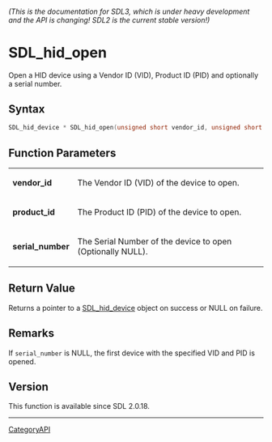 ====== (This is the documentation for SDL3, which is under heavy development and the API is changing! SDL2 is the current stable version!) ======
= SDL_hid_open =

Open a HID device using a Vendor ID (VID), Product ID (PID) and optionally a serial number.

== Syntax ==

<syntaxhighlight lang='c'>
SDL_hid_device * SDL_hid_open(unsigned short vendor_id, unsigned short product_id, const wchar_t *serial_number);
</syntaxhighlight>

== Function Parameters ==

{|
|'''vendor_id'''
|The Vendor ID (VID) of the device to open.
|-
|'''product_id'''
|The Product ID (PID) of the device to open.
|-
|'''serial_number'''
|The Serial Number of the device to open (Optionally NULL).
|}

== Return Value ==

Returns a pointer to a [[SDL_hid_device]] object on success or NULL on
failure.

== Remarks ==

If <code>serial_number</code> is NULL, the first device with the specified
VID and PID is opened.

== Version ==

This function is available since SDL 2.0.18.

----
[[CategoryAPI]]


